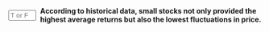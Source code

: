::: {.question-block}

<form onsubmit="event.preventDefault(); checkAnswerBox('module2_tf_q94','F')" style="display: flex; align-items: center; gap: 8px;">
<input type="text" id="module2_tf_q94" name="module2_tf_q94" maxlength="1" placeholder="T or F"
         style="width: 55px;" data-correct-answer="F" /> <label for="module2_tf_q94"><strong>According to historical data, small stocks not only provided the highest average returns but also the lowest fluctuations in price.</strong></label>
</form>

<div id="feedback-module2_tf_q94" class="feedback" data-status="" style="display:none;">
The sentence is FALSE. While small stocks had the highest long-term return, they also had the largest fluctuations in price, not the lowest.
</div>
:::